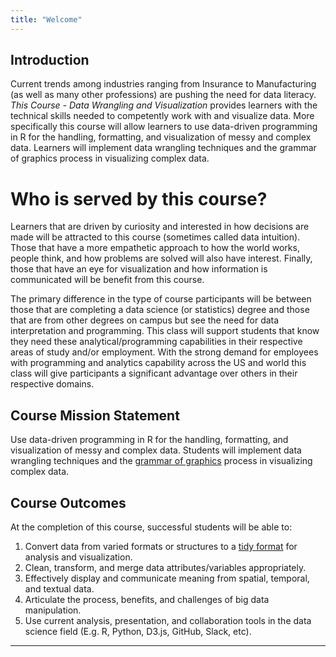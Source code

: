 ```yaml
---
title: "Welcome"
---
```



## Introduction

Current trends among industries ranging from Insurance to Manufacturing (as well as many other professions) are pushing the need for data literacy. *This Course - Data Wrangling and Visualization* provides learners with the technical skills needed to competently work with and visualize data.  More specifically this course will allow learners to use data-driven programming in R for the handling, formatting, and visualization of messy and complex data.  Learners will implement data wrangling techniques and the grammar of graphics process in visualizing complex data.

# Who is served by this course?

Learners that are driven by curiosity and interested in how decisions are made will be attracted to this course (sometimes called data intuition).  Those that have a more empathetic approach to how the world works, people think, and how problems are solved will also have interest.  Finally, those that have an eye for visualization and how information is communicated will be benefit from this course.  

The primary difference in the type of course participants will be between those that are completing a data science (or statistics) degree and those that are from other degrees on campus but see the need for data interpretation and programming.  This class will support students that know they need these analytical/programming capabilities in their respective areas of study and/or employment. With the strong demand for employees with programming and analytics capability across the US and world this class will give participants a significant advantage over others in their respective domains.

## Course Mission Statement

Use data-driven programming in R for the handling, formatting, and visualization of messy and complex data.  Students will implement data wrangling techniques and the [grammar of graphics](http://vita.had.co.nz/papers/layered-grammar.html){target="blank"} process in visualizing complex data.

## Course Outcomes

At the completion of this course, successful students will be able to:

1.	Convert data from varied formats or structures to a [tidy format](http://vita.had.co.nz/papers/tidy-data.html){target="blank"} for analysis and visualization.
2.	Clean, transform, and merge data attributes/variables appropriately.
3.	Effectively display and communicate meaning from spatial, temporal, and textual data.
4.	Articulate the process, benefits, and challenges of big data manipulation.
5.	Use current analysis, presentation, and collaboration tools in the data science field (E.g. R, Python, D3.js, GitHub, Slack, etc).


----